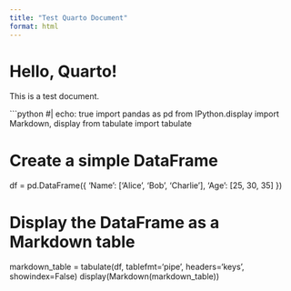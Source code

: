 ```yaml
---
title: "Test Quarto Document"
format: html
---
```


# Hello, Quarto!

This is a test document.

```python
#| echo: true
import pandas as pd
from IPython.display import Markdown, display
from tabulate import tabulate

# Create a simple DataFrame
df = pd.DataFrame({
    'Name': ['Alice', 'Bob', 'Charlie'],
    'Age': [25, 30, 35]
})

# Display the DataFrame as a Markdown table
markdown_table = tabulate(df, tablefmt='pipe', headers='keys', showindex=False)
display(Markdown(markdown_table))
